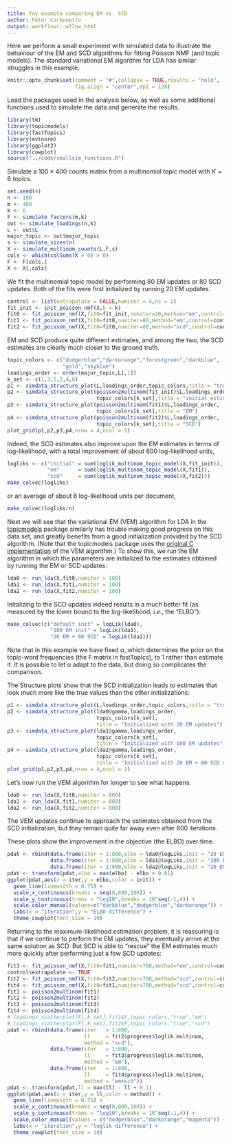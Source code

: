 ```yaml
---
title: Toy example comparing EM vs. SCD
author: Peter Carbonetto
output: workflowr::wflow_html
---
```


Here we perform a small experiment with simulated data to illustrate
the behaviour of the EM and SCD algorithms for fitting Poisson NMF
(and topic models). The standard variational EM algorithm for LDA has
similar struggles in this example.

```r
knitr::opts_chunk$set(comment = "#",collapse = TRUE,results = "hold",
                      fig.align = "center",dpi = 120)
```

Load the packages used in the analysis below, as well as some
additional functions used to simulate the data and generate the
results.

```r
library(tm)
library(topicmodels)
library(fastTopics)
library(mvtnorm)
library(ggplot2)
library(cowplot)
source("../code/smallsim_functions.R")
```

Simulate a $100 \times 400$ counts matrix from a multinomial topic
model with $K = 6$ topics.

```r
set.seed(4)
n <- 100
m <- 400
k <- 6
F <- simulate_factors(m,k)
out <- simulate_loadings(n,k)
L <- out$L
major_topic <- out$major_topic
s <- simulate_sizes(n)
X <- simulate_multinom_counts(L,F,s)
cols <- which(colSums(X > 0) > 0)
F <- F[cols,]
X <- X[,cols]
```

We fit the multinomial topic model by performing 80 EM updates or 80
SCD updates. Both of the fits were first initialized by running 20 EM
updates.

```r
control <- list(extrapolate = FALSE,numiter = 4,nc = 2)
fit_init <- init_poisson_nmf(X,k = k)
fit0 <- fit_poisson_nmf(X,fit0=fit_init,numiter=20,method="em",control=control)
fit1 <- fit_poisson_nmf(X,fit0=fit0,numiter=80,method="em",control=control)
fit2 <- fit_poisson_nmf(X,fit0=fit0,numiter=80,method="scd",control=control)
```

EM and SCD produce quite different estimates, and among the two, the
SCD estimates are clearly much closer to the ground truth.

```r
topic_colors <- c("dodgerblue","darkorange","forestgreen","darkblue",
                  "gold","skyblue")
loadings_order <- order(major_topic,L[,1])
k_set <- c(1,3,5,2,4,6)
p1 <- simdata_structure_plot(L,loadings_order,topic_colors,title = "true")
p2 <- simdata_structure_plot(poisson2multinom(fit_init)$L,loadings_order,
                             topic_colors[k_set],title = "initial estimates")
p3 <- simdata_structure_plot(poisson2multinom(fit1)$L,loadings_order,
                             topic_colors[k_set],title = "EM")
p4 <- simdata_structure_plot(poisson2multinom(fit2)$L,loadings_order,
                             topic_colors[k_set],title = "SCD")
plot_grid(p1,p2,p3,p4,nrow = 4,ncol = 1)
```

Indeed, the SCD estimates also improve upon the EM estimates in terms
of log-likelihood, with a total improvement of about 600
log-likelihood units,

```r
logliks <- c("initial" = sum(loglik_multinom_topic_model(X,fit_init)),
             "em"      = sum(loglik_multinom_topic_model(X,fit1)),
             "scd"     = sum(loglik_multinom_topic_model(X,fit2)))
make_colvec(logliks)
```

or an average of about 6 log-likelihood units per document,

```r
make_colvec(logliks/n)
```

Next we will see that the variational EM (VEM) algorithm for LDA in
the [topicmodels][topicmodels] package similarly has trouble making
good progress on this data set, and greatly benefits from a good
initialization provided by the SCD algorithm. (Note that the
topicmodels package uses the [original C implementation][lda-c] of the
VEM algorithm.) To show this, we run the EM algorithm in which the
parameters are initialized to the estimates obtained by running the EM
or SCD updates:

```r
lda0 <- run_lda(X,fit0,numiter = 100)
lda1 <- run_lda(X,fit1,numiter = 100)
lda2 <- run_lda(X,fit2,numiter = 100)
```

Initalizing to the SCD updates indeed results in a much better fit (as
measured by the lower bound to the log-likelihood, *i.e.*, the "ELBO"):

```r
make_colvec(c("default init" = logLik(lda0),
              "100 EM init" = logLik(lda1),
              "20 EM + 80 SCD" = logLik(lda2)))
```

Note that in this example we have fixed $\alpha$, which determines the
prior on the topic-word frequencies (the F matrix in fastTopics), to 1
rather than estimate it. It is possible to let $\alpha$ adapt to the
data, but doing so complicates the comparison.

The Structure plots show that the SCD initialization leads to
estimates that look much more like the true values than the other
initializations:

```r
p1 <- simdata_structure_plot(L,loadings_order,topic_colors,title = "true")
p2 <- simdata_structure_plot(lda0@gamma,loadings_order,
                             topic_colors[k_set],
							 title = "Initialized with 20 EM updates")
p3 <- simdata_structure_plot(lda1@gamma,loadings_order,
                             topic_colors[k_set],
							 title = "Initialized with 100 EM updates")
p4 <- simdata_structure_plot(lda2@gamma,loadings_order,
                             topic_colors[k_set],
							 title = "Initialized with 20 EM + 80 SCD updates")
plot_grid(p1,p2,p3,p4,nrow = 4,ncol = 1)
```

Let's now run the VEM algorithm for longer to see what happens.

```r
lda0 <- run_lda(X,fit0,numiter = 800)
lda1 <- run_lda(X,fit1,numiter = 800)
lda2 <- run_lda(X,fit2,numiter = 800)
```

The VEM updates continue to approach the estimates obtained from the
SCD initialization, but they remain quite far away even after 800
iterations.

These plots show the improvement in the objective (the ELBO) over
time.

```r
pdat <- rbind(data.frame(iter = 1:800,elbo = lda0@logLiks,init = "20 EM"),
              data.frame(iter = 1:800,elbo = lda1@logLiks,init = "100 EM"),
              data.frame(iter = 1:800,elbo = lda2@logLiks,init = "20 EM + 80 SCD"))
pdat <- transform(pdat,elbo = max(elbo) - elbo + 0.01)
ggplot(pdat,aes(x = iter,y = elbo,color = init)) +
  geom_line(linewidth = 0.75) +
  scale_x_continuous(breaks = seq(0,800,100)) +
  scale_y_continuous(trans = "log10",breaks = 10^seq(-1,4)) +
  scale_color_manual(values=c("darkblue","dodgerblue","darkorange")) +
  labs(x = "iteration",y = "ELBO difference") +
  theme_cowplot(font_size = 10)
```

Returning to the maximum-likelihood estimation problem, it is
reassuring is that if we continue to perform the EM updates, they
eventually arrive at the same solution as SCD. But SCD is able to
"rescue" the EM estimates much more quickly after performing just a
few SCD updates:

```r
fit3 <- fit_poisson_nmf(X,fit0=fit1,numiter=700,method="em",control=control)
control$extrapolate <- TRUE
fit2 <- fit_poisson_nmf(X,fit0=fit2,numiter=700,method="scd",control=control)
fit4 <- fit_poisson_nmf(X,fit0=fit1,numiter=700,method="scd",control=control)
fit1 <- poisson2multinom(fit1)
fit2 <- poisson2multinom(fit2)
fit3 <- poisson2multinom(fit3)
fit4 <- poisson2multinom(fit4)
# loadings_scatterplot(F[,k_set],fit1$F,topic_colors,"true","em")
# loadings_scatterplot(F[,k_set],fit2$F,topic_colors,"true","scd")
pdat <- rbind(data.frame(iter   = 1:800,
			             ll     = fit2$progress$loglik.multinom,
						 method = "scd"),
              data.frame(iter   = 1:800,
                         ll     = fit3$progress$loglik.multinom,
                         method = "em"),
			  data.frame(iter   = 1:800,
			             ll     = fit4$progress$loglik.multinom,
			             method = "em+scd"))
pdat <- transform(pdat,ll = max(ll) - ll + 0.1)
ggplot(pdat,aes(x = iter,y = ll,color = method)) +
  geom_line(linewidth = 0.75) +
  scale_x_continuous(breaks = seq(0,800,100)) +
  scale_y_continuous(trans = "log10",breaks = 10^seq(-1,4)) +
  scale_color_manual(values = c("dodgerblue","darkorange","magenta")) +
  labs(x = "iteration",y = "loglik difference") +
  theme_cowplot(font_size = 10)
```

[topicmodels]: https://doi.org/10.18637/jss.v040.i13
[lda-c]: https://www.cs.columbia.edu/~blei/lda-c/
